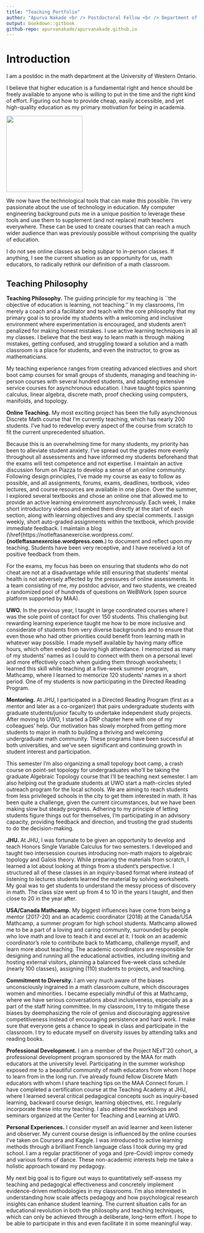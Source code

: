 ```yaml
--- 
title: "Teaching Portfolio"
author: "Apurva Nakade <br /> Postdoctoral Fellow <br /> Department of Mathematics <br /> University of Western Ontario. "
output: bookdown::gitbook
github-repo: apurvanakade/apurvanakade.github.io
---
```


# Introduction

I am a postdoc in the math department at the University of Western Ontario.

I believe that higher education is a fundamental right and hence should be freely available to anyone who is willing to put in the time and the right kind of effort.
Figuring out how to provide cheap, easily accessible, and yet high-quality education as my primary motivation for being in academia.

<img src="https://apurvanakade.github.io/images/me0.jpg" width="200px" class="left" />

We now have the technological tools that can make this possible.
I'm very passionate about the use of technology in education.
My computer engineering background puts me in a unique position to leverage these tools and use them to supplement (and not replace) math teachers everywhere. These can be used to create courses that can reach a much wider audience than was previously possible without comprising the quality of education.

I do not see online classes as being subpar to in-person classes. 
If anything, I see the current situation as an opportunity for us, math educators, to radically rethink our definition of a math classroom.

## Teaching Philosophy

**Teaching Philosophy.**
  The guiding principle for my teaching is ``the objective of education is learning, not teaching.''
  In my classrooms, I'm merely a coach and a facilitator and teach with the core philosophy that my primary goal is to provide my students with a welcoming and inclusive environment where experimentation is encouraged, and students aren't penalized for making honest mistakes.
  I use active learning techniques in all my classes. I believe that the best way to learn math is through making mistakes, getting confused, and struggling toward a solution and a math classroom is a place for students, and even the instructor, to grow as mathematicians.

  My teaching experience ranges from creating advanced electives and short boot camp courses for small groups of students, managing and teaching in-person courses with several hundred students, and adapting extensive service courses for asynchronous education.  I have taught topics spanning calculus, linear algebra, discrete math, proof checking using computers, manifolds, and topology.

**Online Teaching.**
  My most exciting project has been the fully asynchronous Discrete Math course that I'm currently teaching, which has nearly 200 students. 
  I've had to redevelop every aspect of the course from scratch to fit the current unprecedented situation.

  Because this is an overwhelming time for many students, my priority has been to alleviate student anxiety. 
  I've spread out the grades more evenly throughout all assessments and have informed my students beforehand that the exams will test competence and not expertise.
  I maintain an active discussion forum on Piazza to develop a sense of an online community.
  Following design principles, I've made my course as easy to follow as possible, and all assignments, forums, exams, deadlines, textbook, video lectures, and course resources are available in one place.
  Over the summer, I explored several textbooks and chose an online one that allowed me to provide an active learning environment asynchronously.
  Each week, I make short introductory videos and embed them directly at the start of each section, along with learning objectives and any special comments.
  I assign weekly, short auto-graded assignments within the textbook, which provide immediate feedback.
  I maintain a blog (\href{https://notleftasanexercise.wordpress.com/.**{notleftasanexercise.wordpress.com.**) to document and reflect upon my teaching.
  Students have been very receptive, and I have received a lot of positive feedback from them.


  For the exams, my focus has been on ensuring that students who do not cheat are not at a disadvantage while still ensuring that students' mental health is not adversely affected by the pressures of online assessments.
  In a team consisting of me, my postdoc advisor, and two students, we created a randomized pool of hundreds of questions on WeBWork (open source platform supported by MAA).

  **UWO.** In the previous year, I taught in large coordinated courses where I was the sole point of contact for over 150 students.
  This challenging but rewarding learning experience taught me how to be more inclusive and considerate of students from very diverse backgrounds and to ensure that even those who had other priorities could benefit from learning math in whatever way possible.
  I made myself available by having many office hours, which often ended up having high attendance.
  I memorized as many of my students' names as I could to connect with them on a personal level and more effectively coach when guiding them through worksheets;
  I learned this skill while teaching at a five-week summer program, Mathcamp, where I learned to memorize 120 students' names in a short period.
  One of my students is now participating in the Directed Reading Program.
 
**Mentoring.**
  At JHU, I participated in a Directed Reading Program (first as a mentor and later as a co-organizer) that pairs undergraduate students with graduate students/junior faculty to undertake independent study projects. 
  After moving to UWO, I started a DRP chapter here with one of my colleagues' help. 
  Our motivation has slowly morphed from getting more students to major in math to building a thriving and welcoming undergraduate math community.
  These programs have been successful at both universities, and we've seen significant and continuing growth in student interest and participation.
  
  This semester I'm also organizing a small topology boot camp, a crash course on point-set topology for undergraduates who'll be taking the graduate Algebraic Topology course that I'll be teaching next semester. I am also helping out the graduate students at UWO start a math-circles styled outreach program for the local schools. We are aiming to reach students from less privileged schools in the city to get them interested in math. It has been quite a challenge, given the current circumstances, but we have been making slow but steady progress. Adhering to my principle of letting students figure things out for themselves, I'm participating in an advisory capacity, providing feedback and direction, and trusting the grad students to do the decision-making.

  
**JHU.**
  At JHU, I was fortunate to be given an opportunity to develop and teach Honors Single Variable Calculus for two semesters. 
  I developed and taught two intersession courses introducing non-math majors to algebraic topology and Galois theory. 
  While preparing the materials from scratch, I learned a lot about looking at things from a student's perspective.
  I structured all of these classes in an inquiry-based format where instead of listening to lectures students learned the material by solving worksheets. My goal was to get students to understand the messy process of discovery in math.
  The class size went up from 4 to 10 in the years I taught, and then close to 20 in the year after. 
  
  
  
  
  
  
  

**USA/Canada Mathcamp.**
  My biggest influences have come from being a mentor (2017-20) and an academic coordinator
  (2018) at the Canada/USA Mathcamp, a summer program for high school students.
  Mathcamp allowed me to be a part of a loving and caring community, surrounded by people who love math and love to teach it and excel at it.
  I took on an academic coordinator's role to contribute back to Mathcamp, challenge myself, and learn more about teaching. 
  The academic coordinators are responsible for designing and running all the educational activities, including inviting and hosting external visitors, planning a balanced five-week class schedule (nearly 100 classes), assigning (110) students to projects, and teaching. 

**Commitment to Diversity.**
  I am very much aware of the biases unconsciously ingrained in a math classroom culture, which discourages women and minorities. 
  I became especially mindful of this at Mathcamp, where we have serious conversations about inclusiveness, especially as a part of the staff hiring committee.
  In my classroom, I try to mitigate these biases by deemphasizing the role of genius and discouraging aggressive competitiveness instead of encouraging persistence and hard work. 
  I make sure that everyone gets a chance to speak in class and participate in the classroom. I try to educate myself on diversity issues by attending talks and reading books.

**Professional Development.**
  I am a member of the Project NExT'20 cohort, a professional development program sponsored by the MAA for math educators at the university level.
  Participating in the summer workshop exposed me to a beautiful community of math educators from whom I hope to learn from in the long run.
  I've already found fellow Discrete Math educators with whom I share teaching tips on the MAA Connect forum.
  I have completed a certification course at the Teaching Academy at JHU, where I learned several critical pedagogical concepts such as inquiry-based learning, backward course design, learning objectives, etc. I regularly incorporate these into my teaching.
  I also attend the workshops and seminars organized at the Center for Teaching and Learning at UWO. 

**Personal Experiences.**
  I consider myself an avid learner and keen listener and observer. 
  My current course design is influenced by the online courses I've taken on Coursera and Kaggle.
  I was introduced to active learning methods through a brilliant French language class I took during my grad school.
  I am a regular practitioner of yoga and (pre-Covid) improv comedy and various forms of dance. 
  These non-academic interests help me take a holistic approach toward my pedagogy.

  My next big goal is to figure out ways to quantitatively self-assess my teaching and pedagogical effectiveness and concretely implement evidence-driven methodologies in my classrooms.
  I'm also interested in understanding how scale affects pedagogy and how psychological research insights can enhance student learning.
  The current situation calls for an educational revolution in both the philosophy and teaching techniques, which can only be achieved through a deliberate, long-term effort.
  I hope to be able to participate in this and even facilitate it in some meaningful way.